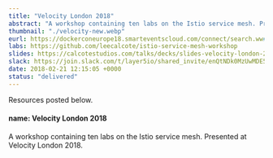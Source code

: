 ```yaml
---
title: "Velocity London 2018"
abstract: "A workshop containing ten labs on the Istio service mesh. Presented at Velocity London 2018."
thumbnail: "./velocity-new.webp"
eurl: https://dockerconeurope18.smarteventscloud.com/connect/search.ww#loadSearch-searchPhrase=&searchType=session&tc=0&sortBy=dayTime&i(1037)=&p=
labs: https://github.com/leecalcote/istio-service-mesh-workshop
slides: https://calcotestudios.com/talks/decks/slides-velocity-london-2018-using-istio-workshop.html
slack: https://join.slack.com/t/layer5io/shared_invite/enQtNDk0MzUwMDE5MDkzLTA5ODUzNjNjOTBjMGIxM2JjOGNiM2E2YTM0OTU3NzBiOTA3NjFlMWUwOTU0MjgzMzVhMDNlZDcxYjcxYmJkYjc
date: 2018-02-21 12:15:05 +0000
status: "delivered"
---
```


Resources posted below.

#### name: Velocity London 2018

A workshop containing ten labs on the Istio service mesh. Presented at Velocity London 2018.
